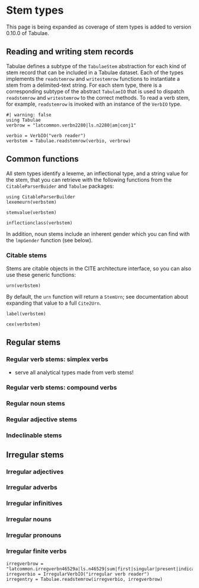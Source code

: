 # Stem types



::: {.callout-caution title="Contents TBA"}
This page is being expanded as coverage of stem types is added to version 0.10.0 of Tabulae.
:::


## Reading and writing stem records


Tabulae defines a subtype of the `TabulaeStem` abstraction for each kind of stem record that can be included in a Tabulae dataset.  Each of the types implements the `readstemrow` and `writestemrow` functions to instantiate a stem from a delimited-text string.  For each stem type, there is a corresponding subtype of the abstract `TabulaeIO` that is used to dispatch `readstemrow` and `writestemrow` to the correct methods. To read a verb stem, for example, `readstemrow` is invoked with an instance of the `VerbIO` type.

```
#| warning: false
using Tabulae
verbrow = "latcommon.verbn2280|ls.n2280|am|conj1"

verbio = VerbIO("verb reader")
verbstem = Tabulae.readstemrow(verbio, verbrow)
```


## Common functions

All stem types identify a lexeme, an inflectional type, and a string value for the stem, that you can retrieve with the following functions from the `CitableParserBuider` and `Tabulae` packages:

```
using CitableParserBuilder
lexemeurn(verbstem)
```


```
stemvalue(verbstem)
```

```
inflectionclass(verbstem)
```




In addition, noun stems include an inherent gender which you can find with the `lmpGender` function (see below).



### Citable stems

Stems are citable objects in the CITE architecture interface, so you can also use these generic functions:


```
urn(verbstem)
```

:::{.callout-note}
By default, the `urn` function will return a `StemUrn`; see documentation about expanding that value to a full `Cite2Urn`.
:::

```
label(verbstem)
```



```
cex(verbstem)
```

## Regular stems

### Regular verb stems: simplex verbs

- serve all analytical types made from verb stems!

### Regular verb stems: compound verbs
### Regular noun stems
### Regular adjective stems
### Indeclinable stems


## Irregular stems


### Irregular adjectives
### Irregular adverbs
### Irregular infinitives
### Irregular nouns
### Irregular pronouns
### Irregular finite verbs

```
irregverbrow = "latcommon.irregverbn46529a|ls.n46529|sum|first|singular|present|indicative|active"
irregverbio = IrregularVerbIO("irregular verb reader")
irregentry = Tabulae.readstemrow(irregverbio, irregverbrow)
```
